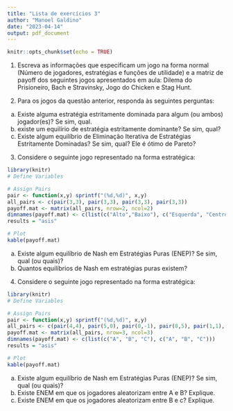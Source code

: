 ```yaml
---
title: "Lista de exercícios 3"
author: "Manoel Galdino"
date: "2023-04-14"
output: pdf_document
---
```


```r
knitr::opts_chunk$set(echo = TRUE)
```


1. Escreva as informações que especificam um jogo na forma normal (Número de jogadores, estratégias e funções de utilidade) e a matriz de payoff dos seguintes jogos apresentados em aula: Dilema do Prisioneiro, Bach e Stravinsky, Jogo do Chicken e Stag Hunt.

2. Para os jogos da questão anterior, responda às seguintes perguntas:
a) Existe alguma estratégia estritamente dominada para algum (ou ambos) jogador(es)? Se sim, qual.
b) existe um equilírio de estratégia estritamente dominante? Se sim, qual?
c) Existe algum equilíbrio de Eliminação Iterativa de Estratégias Estritamente Dominadas? Se sim, qual? Ele é ótimo de Pareto?

3. Considere o seguinte jogo representado na forma estratégica:


```r
library(knitr)
# Define Variables

# Assign Pairs
pair <- function(x,y) sprintf("(%d,%d)", x,y)
all_pairs <- c(pair(3,3), pair(3,3), pair(3,3), pair(3,3))
payoff.mat <- matrix(all_pairs, nrow=2, ncol=2)
dimnames(payoff.mat) <- c(list(c("Alto","Baixo"), c("Esquerda", "Centro")))
results = "asis"

# Plot 
kable(payoff.mat)

```

a) Existe algum equilíbrio de Nash em Estratégias Puras (ENEP)? Se sim, qual (ou quais)?
b) Quantos equilíbrios de Nash em estratégias puras existem?

4. Considere o seguinte jogo representado na forma estratégica:


```r
library(knitr)
# Define Variables

# Assign Pairs
pair <- function(x,y) sprintf("(%d,%d)", x,y)
all_pairs <- c(pair(4,4), pair(5,0), pair(0,-1), pair(0,5), pair(1,1), pair(0,0), pair(-1,0), pair(0,0), pair(1,1))
payoff.mat <- matrix(all_pairs, nrow=3, ncol=3)
dimnames(payoff.mat) <- c(list(c("A", "B", "C"), c("A", "B", "C")))
results = "asis"

# Plot 
kable(payoff.mat)

```

a) Existe algum equilíbrio de Nash em Estratégias Puras (ENEP)? Se sim, qual (ou quais)?
b) Existe ENEM em que os jogadores aleatorizam entre A e B? Explique.
c) Existe ENEM em que os jogadores aleatorizam entre B e c? Explique.

